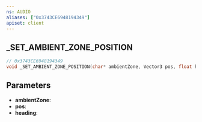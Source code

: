 ```yaml
---
ns: AUDIO
aliases: ["0x3743CE6948194349"]
apiset: client
---
```

## _SET_AMBIENT_ZONE_POSITION

```c
// 0x3743CE6948194349
void _SET_AMBIENT_ZONE_POSITION(char* ambientZone, Vector3 pos, float heading);
```


## Parameters
* **ambientZone**:
* **pos**:
* **heading**: